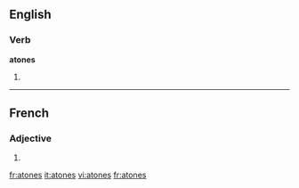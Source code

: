 ==English==

===Verb===
'''atones'''

# {{third-person singular of|[[atone]]}}

----

==French==

===Adjective===
{{fr-adj-form}} {{p}}

# {{form of| plural|atone|lang=French}}

[[fr:atones]]
[[it:atones]]
[[vi:atones]]
[[fr:atones]]